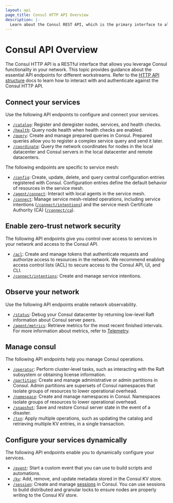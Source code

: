 ```yaml
---
layout: api
page_title: Consul HTTP API Overview
description: |-
  Learn about the Consul REST API, which is the primary interface to all functionality available in Consul.
---
```


# Consul API Overview

The Consul HTTP API is a RESTful interface that allows you leverage Consul functionality in your network. This topic provides guidance about the essential API endpoints for different workstreams. Refer to the [HTTP API structure](/api-docs/api-structure) docs to learn how to interact with and authenticate against the Consul HTTP API.

## Connect your services

Use the following API endpoints to configure and connect your services.

- [`/catalog`](/api-docs/catalog): Register and deregister nodes, services, and health checks.
- [`/health`](/api-docs/health): Query node health when health checks are enabled.
- [`/query`](/api-docs/query): Create and manage prepared queries in Consul. Prepared queries allow you to register a complex service query and send it later.
- [`/coordinate`](/api-docs/coordinate): Query the network coordinates for nodes in the local datacenter and Consul servers in the local datacenter and remote datacenters.

The following endpoints are specific to service mesh:

- [`/config`](/api-docs/config): Create, update, delete, and query central configuration entries registered with Consul. Configuration entries define the default behavior of resources in the service mesh.
- [`/agent/connect`](/api-docs/agent/connect): Interact with local agents in the service mesh.
- [`/connect`](/api-docs/connect): Manage service mesh-related operations, including service intentions ([`/connect/intentions`](/api-docs/connect/intentions)) and the service mesh Certificate Authority (CA) ([`/connect/ca`](/api-docs/connect/ca)).


## Enable zero-trust network security

The following API endpoints give you control over access to services in your network and access to the Consul API.

- [`/acl`](/api-docs/acl): Create and manage tokens that authenticate requests and authorize access to resources in the network. We recommend enabling access control lists (ACL) to secure access to the Consul API, UI, and CLI.
- [`/connect/intentions`](/api-docs/connect/intentions): Create and manage service intentions.

## Observe your network

Use the following API endpoints enable network observability.

- [`/status`](/api-docs/status): Debug your Consul datacenter by returning low-level Raft information about Consul server peers.
- [`/agent/metrics`](/api-docs/agent#view-metrics): Retrieve metrics for the most recent finished intervals. For more information about metrics, refer to [Telemetry](/docs/agent/telemetry).


## Manage consul

The following API endpoints help you manage Consul operations.

- [`/operator`](/api-docs/operator): Perform cluster-level tasks, such as interacting with the Raft subsystem or obtaining license information.
- [`/partition`](/api-docs/admin-partitions): Create and manage administrative or admin partitions in Consul. Admin partitions are supersets of Consul namespaces that isolate groups of resources to lower operational overhead.
- [`/namespace`](/api-docs/namespaces): Create and manage namespaces in Consul. Namespaces isolate groups of resources to lower operational overhead.
- [`/snapshot`](/api-docs/snapshot): Save and restore Consul server state in the event of a disaster.
- [`/txn`](/api-docs/txn): Apply multiple operations, such as updating the catalog and retrieving multiple KV entries, in a single transaction.

## Configure your services dynamically

The following API endpoints enable you to dynamically configure your services.

- [`/event`](/api-docs/event): Start a custom event that you can use to build scripts and automations.
- [`/kv`](/api-docs/kv): Add, remove, and update metadata stored in the Consul KV store.
- [`/session`](/api-docs/session): Create and manage [sessions](/docs/dynamic-app-config/sessions) in Consul. You can use sessions to build distributed and granular locks to ensure nodes are properly writing to the Consul KV store.
